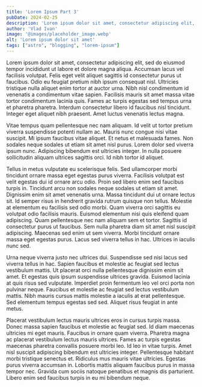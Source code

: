 ```yaml
---
title: 'Lorem Ipsum Part 3'
pubDate: 2024-02-25
description: 'Lorem ipsum dolor sit amet, consectetur adipiscing elit, sed do eiusmod tempor incididunt ut labore et dolore magna aliqua. Accumsan lacus vel facilisis volutpat. Felis eget velit aliquet sagittis id consectetur purus ut faucibus. Odio eu feugiat pretium nibh ipsum consequat nisl. Ultricies tristique nulla aliquet enim tortor at auctor urna.'
author: 'Vlad Ivan'
image: '@images/placeholder_image.webp'
alt: 'Lorem ipsum dolor sit amet'
tags: ["astro", "blogging", "lorem-ipsum"]
---
```

Lorem ipsum dolor sit amet, consectetur adipiscing elit, sed do eiusmod tempor incididunt ut labore et dolore magna aliqua. Accumsan lacus vel facilisis volutpat. Felis eget velit aliquet sagittis id consectetur purus ut faucibus. Odio eu feugiat pretium nibh ipsum consequat nisl. Ultricies tristique nulla aliquet enim tortor at auctor urna. Nibh nisl condimentum id venenatis a condimentum vitae sapien. Facilisis mauris sit amet massa vitae tortor condimentum lacinia quis. Fames ac turpis egestas sed tempus urna et pharetra pharetra. Interdum consectetur libero id faucibus nisl tincidunt. Integer eget aliquet nibh praesent. Amet luctus venenatis lectus magna.

Vitae tempus quam pellentesque nec nam aliquam. Id velit ut tortor pretium viverra suspendisse potenti nullam ac. Mauris nunc congue nisi vitae suscipit. Mi ipsum faucibus vitae aliquet. Et netus et malesuada fames. Non sodales neque sodales ut etiam sit amet nisl purus. Lorem dolor sed viverra ipsum nunc. Adipiscing bibendum est ultricies integer. In nulla posuere sollicitudin aliquam ultrices sagittis orci. Id nibh tortor id aliquet.

Tellus in metus vulputate eu scelerisque felis. Sed ullamcorper morbi tincidunt ornare massa eget egestas purus viverra. Facilisis volutpat est velit egestas dui id ornare arcu odio. Proin sed libero enim sed faucibus turpis in. Tincidunt arcu non sodales neque sodales ut etiam sit amet. Dignissim enim sit amet venenatis urna. Massa tincidunt dui ut ornare lectus sit. Id semper risus in hendrerit gravida rutrum quisque non tellus. Molestie at elementum eu facilisis sed odio morbi. Quam viverra orci sagittis eu volutpat odio facilisis mauris. Euismod elementum nisi quis eleifend quam adipiscing. Quam pellentesque nec nam aliquam sem et tortor. Sagittis id consectetur purus ut faucibus. Sem nulla pharetra diam sit amet nisl suscipit adipiscing. Maecenas sed enim ut sem viverra. Morbi tincidunt ornare massa eget egestas purus. Lacus sed viverra tellus in hac. Ultrices in iaculis nunc sed.

Urna neque viverra justo nec ultrices dui. Suspendisse sed nisi lacus sed viverra tellus in hac. Sapien faucibus et molestie ac feugiat sed lectus vestibulum mattis. Ut placerat orci nulla pellentesque dignissim enim sit amet. Et egestas quis ipsum suspendisse ultrices gravida. Euismod lacinia at quis risus sed vulputate. Imperdiet proin fermentum leo vel orci porta non pulvinar neque. Faucibus et molestie ac feugiat sed lectus vestibulum mattis. Nibh mauris cursus mattis molestie a iaculis at erat pellentesque. Sed elementum tempus egestas sed sed. Aliquet risus feugiat in ante metus.

Placerat vestibulum lectus mauris ultrices eros in cursus turpis massa. Donec massa sapien faucibus et molestie ac feugiat sed. Id diam maecenas ultricies mi eget mauris. Faucibus in ornare quam viverra. Pharetra magna ac placerat vestibulum lectus mauris ultrices. Fames ac turpis egestas maecenas pharetra convallis posuere morbi leo. Id leo in vitae turpis. Amet nisl suscipit adipiscing bibendum est ultricies integer. Pellentesque habitant morbi tristique senectus et. Ridiculus mus mauris vitae ultricies. Egestas purus viverra accumsan in. Lobortis mattis aliquam faucibus purus in massa tempor nec. Gravida cum sociis natoque penatibus et magnis dis parturient. Libero enim sed faucibus turpis in eu mi bibendum neque.